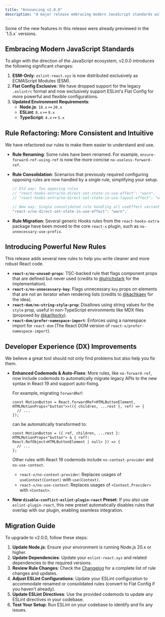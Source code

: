 ```yaml
---
title: "Announcing v2.0.0"
description: "A major release embracing modern JavaScript standards with powerful new rules and DX improvements"
---
```


<Callout type="info">
  Some of the new features in this release were already previewed in the `1.5.x` versions.
</Callout>

## **Embracing Modern JavaScript Standards**

To align with the direction of the JavaScript ecosystem, v2.0.0 introduces the following significant changes:

1. **ESM-Only**: `eslint-react.xyz` is now distributed exclusively as ECMAScript Modules (ESM).
2. **Flat Config Exclusive**: We have dropped support for the legacy `.eslintrc` format and now exclusively support ESLint's Flat Config for more powerful and flexible configurations.
3. **Updated Environment Requirements**:
   - **Node.js**: `18.x` ↦ `20.x`
   - **ESLint**: `8.x` ↦ `9.x`
   - **TypeScript**: `4.x` ↦ `5.x`

## **Rule Refactoring: More Consistent and Intuitive**

We have refactored our rules to make them easier to understand and use.

- **Rule Renaming**: Some rules have been renamed. For example, `ensure-forward-ref-using-ref` is now the more concise `no-useless-forward-ref`.

- **Rule Consolidation**: Scenarios that previously required configuring opposing rules are now handled by a single rule, simplifying your setup.

  ```javascript
  // Old way: Two opposing rules
  // "react-hooks-extra/no-direct-set-state-in-use-effect": "warn",
  // "react-hooks-extra/no-direct-set-state-in-use-layout-effect": "warn",

  // New way: Single consolidated rule handling all useEffect variants
  "react-x/no-direct-set-state-in-use-effect": "warn",
  ```

- **Rule Migration**: Several generic Hooks rules from the `react-hooks-extra` package have been moved to the core `react-x` plugin, such as `no-unnecessary-use-prefix`.

## **Introducing Powerful New Rules**

This release adds several new rules to help you write cleaner and more robust React code.

- **`react-x/no-unused-props`**: TSC-backed rule that flags component props that are defined but never used (credits to [@ulrichstark](https://github.com/ulrichstark) for the implementation).
- **`react-x/no-unnecessary-key`**: Flags unnecessary `key` props on elements that are not an iterator when rendering lists (credits to [@kachkaev](https://github.com/kachkaev) for the idea).
- **`react-dom/no-string-style-prop`**: Disallows using string values for the `style` prop, useful in non-TypeScript environments like MDX files (proposed by [@karlhorky](https://github.com/karlhorky)).
- **`react-dom/prefer-namespace-import`**: Enforces using a namespace import for `react-dom` (The React DOM version of `react-x/prefer-namespace-import`).

## **Developer Experience (DX) Improvements**

We believe a great tool should not only find problems but also help you fix them.

- **Enhanced Codemods & Auto-Fixes**: More rules, like `no-forward-ref`, now include codemods to automatically migrate legacy APIs to the new syntax in React 19 and support auto-fixing.

  For example, migrating `forwardRef`:

  ```tsx
  const MotionButton = React.forwardRef<HTMLButtonElement, HTMLMotionProps<"button">>(({ children, ...rest }, ref) => {
    // ...
  });
  ```

  can be automatically transformed to:

  ```tsx
  const MotionButton = ({ ref, children, ...rest }: HTMLMotionProps<"button"> & { ref?: React.RefObject<HTMLButtonElement | null> }) => {
    // ...
  };
  ```

  Other rules with React 19 codemods include `no-context-provider` and `no-use-context`.

  - `react-x/no-context-provider`: Replaces usages of `useContext(Context)` with `use(Context)`.
  - `react-x/no-use-context`: Replaces usages of `<Context.Provider>` with `<Context>`.

- **New `disable-conflict-eslint-plugin-react` Preset**: If you also use `eslint-plugin-react`, this new preset automatically disables rules that overlap with our plugin, enabling seamless integration.

## **Migration Guide**

To upgrade to v2.0.0, follow these steps:

1. **Update Node.js**: Ensure your environment is running Node.js 20.x or higher.
2. **Update Dependencies**: Update your `eslint-react.xyz` and related dependencies to the required versions.
3. **Review Rule Changes**: Check the [Changelog](/docs/changelog#v200-2025-09-26) for a complete list of rule changes and updates.
4. **Adjust ESLint Configurations**: Update your ESLint configuration to accommodate renamed or consolidated rules (convert to Flat Config if you haven't already).
5. **Update ESLint Directives**: Use the provided codemods to update any ESLint directives in your codebase.
6. **Test Your Setup**: Run ESLint on your codebase to identify and fix any issues.
